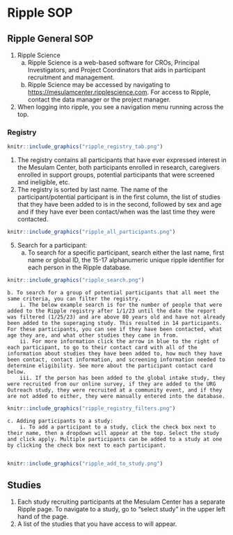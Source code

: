 # Ripple SOP 

## Ripple General SOP
1. Ripple Science
    a. Ripple Science is a web-based software for CROs, Principal Investigators, and Project Coordinators that aids in participant recruitment and management.
    b. Ripple Science may be accessed by navigating to [https://mesulamcenter.ripplescience.com](https://mesulamcenter.ripplescience.com). For access to Ripple, contact the data manager or the project manager.
2. When logging into ripple, you see a navigation menu running across the top. 

### Registry 
```r
knitr::include_graphics("ripple_registry_tab.png")
```

1. The registry contains all participants that have ever expressed interest in the Mesulam Center, both participants enrolled in research, caregivers enrolled in support groups, potential participants that were screened and ineligible, etc. 
2. The registry is sorted by last name. The name of the participant/potential participant is in the first column, the list of studies that they have been added to is in the second, followed by sex and age and if they have ever been contact/when was the last time they were contacted. 
```r
knitr::include_graphics("ripple_all_participants.png")
```
5. Search for a participant:
    a. To search for a specific participant, search either the last name, first name or global ID, the 15-17 alphanumeric unique ripple identifier for each person in the Ripple database. 
    
```r
knitr::include_graphics("ripple_search.png")
```
    b. To search for a group of potential participants that all meet the same criteria, you can filter the registry. 
        i. The below example search is for the number of people that were added to the Ripple registry after 1/1/23 until the date the report was filtered (1/25/23) and are above 80 years old and have not already been added to the superaging study. This resulted in 14 participants. For these participants, you can see if they have been contacted, what age they are, and what other studies they came in from. 
        ii.	For more information click the arrow in blue to the right of each participant, to go to their contact card with all of the information about studies they have been added to, how much they have been contact, contact information, and screening information needed to determine eligibility. See more about the participant contact card below. 
        iii. If the person has been added to the global intake study, they were recruited from our online survey, if they are added to the URG Outreach study, they were recruited at a community event, and if they are not added to either, they were manually entered into the database. 
```r
knitr::include_graphics("ripple_registry_filters.png")
```
    c. Adding participants to a study:
        i. To add a participant to a study, click the check box next to their name, then a dropdown will appear at the top. Select the study and click apply. Multiple participants can be added to a study at one by clicking the check box next to each participant. 
        
```r
knitr::include_graphics("ripple_add_to_study.png")
```

## Studies 
1. Each study recruiting participants at the Mesulam Center has a separate Ripple page. To navigate to a study, go to “select study” in the upper left hand of the page. 
2. A list of the studies that you have access to will appear. 









